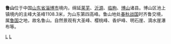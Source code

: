 '''鲁山'''位于中国[[山东省|山东省]][[淄博市|淄博市]]境内，绵延[[莱芜|莱芜]]、[[沂源|沂源]]、[[临朐|临朐]]、[[博山|博山]]诸县。博山区池上镇境内的主峰大圣峰1108.3米，为山东第四高峰。鲁山地处[[春秋战国|春秋战国]]时齐鲁交境，属[[鲁国|鲁国]]之地，故名鲁山。自然景观有大圣峰、樱桃峰、香炉峰、明石崖、滴水崖瀑布等。

{{中國地理小作品}}

[[Category:山东山峰|L]]
[[Category:淄博地理|L]]